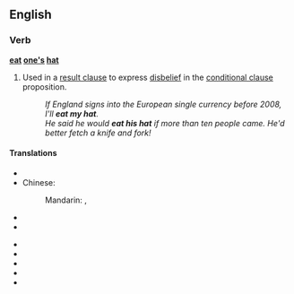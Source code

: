 ==English==

===Verb===
'''[[eat]] [[one's]] [[hat]]'''

# {{idiom}}  Used in a [[result clause]] to express [[disbelief]] in the [[conditional clause]] proposition.
#: ''If England signs into the European single currency before 2008, I'll '''eat my hat'''.''
#: ''He said he would '''eat his hat''' if more than ten people came. He'd better fetch a knife and fork!''

====Translations====
{{trans-top|to express disbelief about a proposition}}
* {{trreq|Arabic}}
* Chinese:
*: Mandarin: {{t|zh|把我這X字兒倒過來寫|sc=Hani}}, {{t|zh|把我这X字儿倒过来写|tr=bǎ wǒ zhè X zìr dào guòlái xiě|sc=Hani}}
* {{trreq|French}}
* {{trreq|German}}
{{trans-mid}}
* {{trreq|Italian}}
* {{trreq|Japanese}}
* {{trreq|Portuguese}}
* {{trreq|Russian}}
* {{trreq|Spanish}}
{{trans-bottom}}